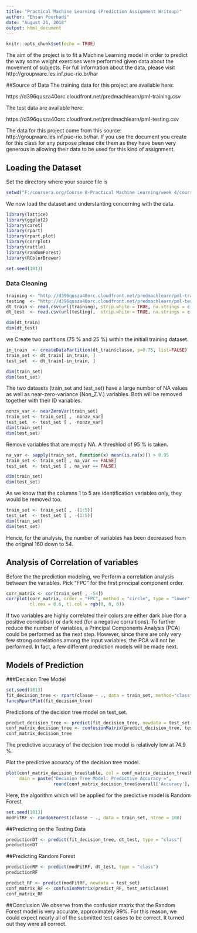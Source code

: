 ---
title: "Practical Machine Learning (Prediction Assignment Writeup)"
author: "Ehsan Pourhadi"
date: "August 21, 2018"
output: html_document
---

```{r setup, include=FALSE}
knitr::opts_chunk$set(echo = TRUE)
```

The aim of the project is to fit a Machine Learning model in order to predict the way some weight exercises were performed given data about the movement of subjects. For full information about the data, please visit http://groupware.les.inf.puc-rio.br/har

##Source of Data
The training data for this project are available here:

https://d396qusza40orc.cloudfront.net/predmachlearn/pml-training.csv

The test data are available here:

https://d396qusza40orc.cloudfront.net/predmachlearn/pml-testing.csv

The data for this project come from this source: http://groupware.les.inf.puc-rio.br/har. If you use the document you create for this class for any purpose please cite them as they have been very generous in allowing their data to be used for this kind of assignment.

## Loading the Dataset
Set the directory where your source file is
```{r, echo = TRUE}
setwd("F:/coursera.org/Course 8-Practical Machine Learning/week 4/course project")
```
We now load the dataset and understanting concerning with the data.

```{r, echo = TRUE}
library(lattice)
library(ggplot2)
library(caret)
library(rpart)
library(rpart.plot)
library(corrplot)
library(rattle)
library(randomForest)
library(RColorBrewer)
```

```{r, echo = TRUE}
set.seed(1813)
```
### Data Cleaning
```{r, echo = TRUE}
training <- "http://d396qusza40orc.cloudfront.net/predmachlearn/pml-training.csv"
testing  <- "http://d396qusza40orc.cloudfront.net/predmachlearn/pml-testing.csv"
dt_train <- read.csv(url(training), strip.white = TRUE, na.strings = c("NA",""))
dt_test  <- read.csv(url(testing),  strip.white = TRUE, na.strings = c("NA",""))
```

```{r, echo = TRUE}
dim(dt_train)
dim(dt_test)
```
we Create two partitions (75 % and 25 %) within the initiall training dataset.

```{r, echo = TRUE}
in_train  <- createDataPartition(dt_train$classe, p=0.75, list=FALSE)
train_set <- dt_train[ in_train, ]
test_set  <- dt_train[-in_train, ]
```

```{r, echo = TRUE}
dim(train_set)
dim(test_set)
```

The two datasets (train_set and test_set) have a large number of NA values as well as near-zero-variance (Non_Z.V.) variables. Both will be removed together with their ID variables.

```{r, echo = TRUE}
nonzv_var <- nearZeroVar(train_set)
train_set <- train_set[ , -nonzv_var]
test_set  <- test_set [ , -nonzv_var]
dim(train_set)
dim(test_set)
```

Remove variables that are mostly NA. A threshlod of 95 % is taken.
```{r, echo = TRUE}
na_var <- sapply(train_set, function(x) mean(is.na(x))) > 0.95
train_set <- train_set[ , na_var == FALSE]
test_set  <- test_set [ , na_var == FALSE]
```

```{r, echo = TRUE}
dim(train_set)
dim(test_set)
```
As we know that the columns 1 to 5 are identification variables only, they would be removed too.
```{r, echo = TRUE}
train_set <- train_set[ , -(1:5)]
test_set  <- test_set [ , -(1:5)]
dim(train_set)
dim(test_set)
```
Hence, for the analysis, the number of variables has been decreased from the original 160 down to 54.

## Analysis of Correlation of variables 

Before the the prediction modeling, we Perform a correlation analysis between the variables. Pick "FPC" for the first principal component order.


```{r, echo = TRUE}
corr_matrix <- cor(train_set[ , -54])
corrplot(corr_matrix, order = "FPC", method = "circle", type = "lower",
         tl.cex = 0.6, tl.col = rgb(0, 0, 0))
```        

If two variables are highly correlated their colors are either dark blue (for a positive correlation) or dark red (for a negative corraltions). To further reduce the number of variables, a Principal Components Analysis (PCA) could be performed as the next step. However, since there are only very few strong correlations among the input variables, the PCA will not be performed. In fact, a few different prediction models will be made next.

## Models of Prediction 

###Decision Tree Model

```{r, echo = TRUE}
set.seed(1813)
fit_decision_tree <- rpart(classe ~ ., data = train_set, method="class")
fancyRpartPlot(fit_decision_tree)
```


Predictions of the decision tree model on test_set.
```{r, echo = TRUE}
predict_decision_tree <- predict(fit_decision_tree, newdata = test_set, type="class")
conf_matrix_decision_tree <- confusionMatrix(predict_decision_tree, test_set$classe)
conf_matrix_decision_tree
```


The predictive accuracy of the decision tree model is relatively low at 74.9 %.

Plot the predictive accuracy of the decision tree model.
```{r, echo = TRUE}
plot(conf_matrix_decision_tree$table, col = conf_matrix_decision_tree$byClass, 
     main = paste("Decision Tree Model: Predictive Accuracy =",
                  round(conf_matrix_decision_tree$overall['Accuracy'], 4)))
```                  
Here, the algorithm which will be applied for the predictive model is Random Forest.

```{r, echo = TRUE}
set.seed(1813)
modFitRF <- randomForest(classe ~ ., data = train_set, ntree = 100)
```
##Predicting on the Testing Data
```{r, echo = TRUE}
predictionDT <- predict(fit_decision_tree, dt_test, type = "class")
predictionDT
```
##Predicting Random Forest
```{r, echo = TRUE}
predictionRF <- predict(modFitRF, dt_test, type = "class")
predictionRF
```

```{r, echo = TRUE}
predict_RF <- predict(modFitRF, newdata = test_set)
conf_matrix_RF <- confusionMatrix(predict_RF, test_set$classe)
conf_matrix_RF
```

##Conclusion
We observe from the confusion matrix that the Random Forest model is very accurate, approximately 99%. For this reason, we could expect nearly all of the submitted test cases to be correct. It turned out they were all correct.
